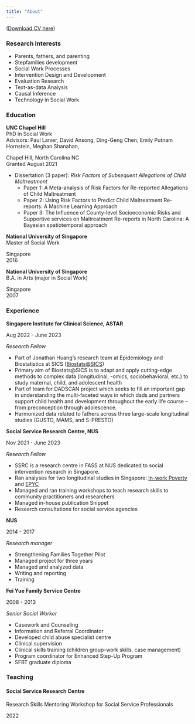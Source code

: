 ```yaml
---
title: "About"
---
```


([Download CV here](https://drive.google.com/file/d/1VZ9CT5tZZGc9lg11DkCykUO3S0bpll-B/view?usp=sharing))

### Research Interests

-   Parents, fathers, and parenting
-   Stepfamilies development
-   Social Work Processes
-   Intervention Design and Development
-   Evaluation Research
-   Text-as-data Analysis
-   Causal Inference
-   Technology in Social Work

### Education

::: {.d-flex .justify-content-between}
<div>

**UNC Chapel Hill**\
PhD in Social Work\
Advisors: Paul Lanier, David Ansong, Ding-Geng Chen, Emily Putnam Hornstein, Meghan Shanahan,

</div>

::: text-end
Chapel Hill, North Carolina NC\
Granted August 2021
:::
:::

-   Dissertation (3 paper): *Risk Factors of Subsequent Allegations of Child Maltreatment*
    -   Paper 1: A Meta-analysis of Risk Factors for Re-reported Allegations of Child Maltreatment
    -   Paper 2: Using Risk Factors to Predict Child Maltreatment Re-reports: A Machine Learning Approach
    -   Paper 3: The Influence of County-level Socioeconomic Risks and Supportive services on Maltreatment Re-reports in North Carolina: A Bayesian spatiotemporal approach

::: {.d-flex .justify-content-between}
<div>

**National University of Singapore**\
Master of Social Work

</div>

::: text-end
Singapore\
2016
:::
:::

::: {.d-flex .justify-content-between}
<div>

**National University of Singapore**\
B.A. in Arts (major in Social Work)

</div>

::: text-end
Singapore\
2007
:::
:::

### Experience

::: {.d-flex .justify-content-between}
<div>

**Singapore Institute for Clinical Science, ASTAR**

</div>

::: text-end
Aug 2022 - June 2023
:::
:::

*Research Fellow*

-   Part of Jonathan Huang's research team at Epidemiology and Biostatistics at SICS ([Biostats\@SICS](https://huangresearchgroup.mystrikingly.com/))
-   Primary aim of Biostats\@SICS is to adapt and apply cutting-edge methods to complex data (longitudinal, -omics, sociobehavioral, etc.) to study maternal, child, and adolescent health
-   Part of team for DADSCAN project which seeks to fill an important gap in understanding the multi-faceted ways in which dads and partners support child health and development throughout the early life course -- from preconception through adolescence.
-   Harmonized data related to fathers across three large-scale longitudinal studies (GUSTO, MAMS, and S-PRESTO)

::: {.d-flex .justify-content-between}
<div>

**Social Service Research Centre, NUS**

</div>

::: text-end
Nov 2021 - June 2023
:::
:::

*Research Fellow*

-   SSRC is a research centre in FASS at NUS dedicated to social intervention research in Singapore.
-   Ran analyses for two longitudinal studies in Singapore: [In-work Poverty](https://fass.nus.edu.sg/ssr/research-projects/in-work-poverty-challenges-getting-by-among-the-young/) and [EPYC](https://fass.nus.edu.sg/ssr/research-projects/enhancing-positive-outcomes-in-youth-community/)
-   Managed and ran training workshops to teach research skills to community practitioners and researchers
-   Managed in-house publication Snippet
-   Research consultations for social service agencies

::: {.d-flex .justify-content-between}
<div>

**NUS**

</div>

::: text-end
2014 - 2017
:::
:::

*Research manager*

-   Strengthening Families Together Pilot
-   Managed project for three years
-   Managed and analyzed data
-   Writing and reporting
-   Training

::: {.d-flex .justify-content-between}
<div>

**Fei Yue Family Service Centre**

</div>

::: text-end
2008 - 2013
:::
:::

*Senior Social Worker*

-   Casework and Counseling
-   Information and Referral Coordinator
-   Developed child abuse specialist centre
-   Clinical supervision
-   Clinical skills training (children group-work skills, case management)
-   Program coordinator for Enhanced Step-Up Program
-   SFBT graduate diploma

### Teaching

#### Social Service Research Centre

::: {.d-flex .justify-content-between}
<div>

Research Skills Mentoring Workshop for Social Service Professionals

</div>

::: text-end
2022
:::
:::
